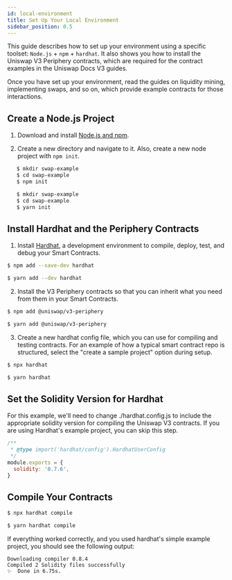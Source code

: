 ```yaml
---
id: local-environment
title: Set Up Your Local Environment
sidebar_position: 0.5
---
```


This guide describes how to set up your environment using a specific toolset: `Node.js` + `npm` + `hardhat`. It also shows you how to install the Uniswap V3 Periphery contracts, which are required for the contract examples in the Uniswap Docs V3 guides.

Once you have set up your environment, read the guides on liquidity mining, implementing swaps, and so on, which provide example contracts for those interactions.

## Create a Node.js Project

1. Download and install [Node.js and npm](https://docs.npmjs.com/downloading-and-installing-node-js-and-npm).

2. Create a new directory and navigate to it. Also, create a new node project with `npm init`.


<Tabs groupId="package-managers">
<TabItem value="npm" label="npm">

```bash
   $ mkdir swap-example
   $ cd swap-example
   $ npm init
   ``` 

</TabItem>

<TabItem value="yarn" label="yarn">

```bash
   $ mkdir swap-example
   $ cd swap-example
   $ yarn init
   ```

</TabItem>
</Tabs>

## Install Hardhat and the Periphery Contracts

1. Install [Hardhat](https://hardhat.org/), a development environment to compile, deploy, test, and debug your Smart Contracts.

<Tabs groupId="package-managers">
<TabItem value="npm" label="npm">

   ```bash
   $ npm add --save-dev hardhat
   ```

</TabItem>

<TabItem value="yarn" label="yarn">

   ```bash
   $ yarn add --dev hardhat
   ```

</TabItem>
</Tabs>

2. Install the V3 Periphery contracts so that you can inherit what you need from them in your Smart Contracts.

<Tabs groupId="package-managers">
<TabItem value="npm" label="npm">

   ```bash
   $ npm add @uniswap/v3-periphery
   ```

</TabItem>

<TabItem value="yarn" label="yarn">

   ```bash
   $ yarn add @uniswap/v3-periphery
   ```

</TabItem>
</Tabs>

3. Create a new hardhat config file, which you can use for compiling and testing contracts. For an example of how a typical smart contract repo is structured, select the "create a sample project" option during setup.

<Tabs groupId="package-managers">
<TabItem value="npm" label="npm">

   ```bash
   $ npx hardhat
   ```

</TabItem>

<TabItem value="yarn" label="yarn">

```bash
$ yarn hardhat
```   

</TabItem>
</Tabs>


## Set the Solidity Version for Hardhat

For this example, we'll need to change ./hardhat.config.js to include the appropriate solidity version for compiling the Uniswap V3 contracts. If you are using Hardhat's example project, you can skip this step.

```js
/**
 * @type import('hardhat/config').HardhatUserConfig
 */
module.exports = {
  solidity: '0.7.6',
}
```

## Compile Your Contracts

<Tabs groupId="package-managers">
<TabItem value="npm" label="npm">

   ```bash
   $ npx hardhat compile
   ```

</TabItem>

<TabItem value="yarn" label="yarn">

   ```bash
   $ yarn hardhat compile
   ```   

</TabItem>
</Tabs>

If everything worked correctly, and you used hardhat's simple example project, you should see the following output:

```console
Downloading compiler 0.8.4
Compiled 2 Solidity files successfully
✨  Done in 6.75s.
```

